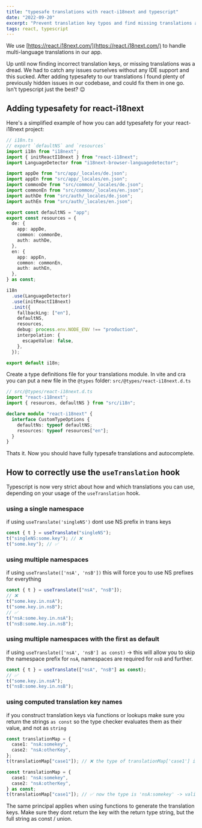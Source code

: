 ```yaml
---
title: "typesafe translations with react-i18next and typescript"
date: "2022-09-20"
excerpt: "Prevent translation key typos and find missing translations at dev time."
tags: react, typescript
---
```


We use [https://react.i18next.com/](https://react.i18next.com/) to handle multi-language translations in our app.

Up until now finding incorrect translation keys, or missing translations was a dread. We had to catch any issues ourselves without any IDE support and this sucked. After adding typesafety to our translations I found plenty of previously hidden issues in our codebase, and could fix them in one go. Isn't typescript just the best? 😉

## Adding typesafety for react-i18next

Here's a simplified example of how you can add typesafety for your react-i18next project:

```ts
// i18n.ts
// export `defaultNS` and `resources`
import i18n from "i18next";
import { initReactI18next } from "react-i18next";
import LanguageDetector from "i18next-browser-languagedetector";

import appDe from "src/app/_locales/de.json";
import appEn from "src/app/_locales/en.json";
import commonDe from "src/common/_locales/de.json";
import commonEn from "src/common/_locales/en.json";
import authDe from "src/auth/_locales/de.json";
import authEn from "src/auth/_locales/en.json";

export const defaultNS = "app";
export const resources = {
  de: {
    app: appDe,
    common: commonDe,
    auth: authDe,
  },
  en: {
    app: appEn,
    common: commonEn,
    auth: authEn,
  },
} as const;

i18n
  .use(LanguageDetector)
  .use(initReactI18next)
  .init({
    fallbackLng: ["en"],
    defaultNS,
    resources,
    debug: process.env.NODE_ENV !== "production",
    interpolation: {
      escapeValue: false,
    },
  });

export default i18n;
```

Create a type definitions file for your translations module.
In vite and cra you can put a new file in the `@types` folder: `src/@types/react-i18next.d.ts`

```ts
// src/@types/react-i18next.d.ts
import "react-i18next";
import { resources, defaultNS } from "src/i18n";

declare module "react-i18next" {
  interface CustomTypeOptions {
    defaultNs: typeof defaultNS;
    resources: typeof resources["en"];
  }
}
```

Thats it. Now you should have fully typesafe translations and autocomplete.

## How to correctly use the `useTranslation` hook

Typescript is now very strict about how and which translations you can use, depending on your usage of the `useTranslation` hook.

### using a single namespace

if using `useTranslate('singleNS')` dont use NS prefix in trans keys

```ts
const { t } = useTranslate("singleNS");
t("singleNS:some.key"); // ❌
t("some.key"); // ✅
```

### using multiple namespaces

if using `useTranslate(['nsA', 'nsB'])` this will force you to use NS prefixes for everything

```ts
const { t } = useTranslate(["nsA", "nsB"]);
// ❌
t("some.key.in.nsA");
t("some.key.in.nsB");
// ✅
t("nsA:some.key.in.nsA");
t("nsB:some.key.in.nsB");
```

### using multiple namespaces with the first as default

if using `useTranslate(['nsA', 'nsB'] as const)` -> this will allow you to skip the namespace prefix for `nsA`, namespaces are required for `nsB` and further.

```ts
const { t } = useTranslate(["nsA", "nsB"] as const);
// ✅
t("some.key.in.nsA");
t("nsB:some.key.in.nsB");
```

### using computed translation key names

if you construct translation keys via functions or lookups make sure you return the strings `as const` so the type checker evaluates them as their value, and not as `string`

```ts
const translationMap = {
  case1: "nsA:somekey",
  case2: "nsA:otherKey",
};
t(translationMap["case1"]); // ❌ the type of translationMap['case1'] is string => invalid

const translationMap = {
  case1: "nsA:somekey",
  case2: "nsA:otherKey",
} as const;
t(translationMap["case1"]); // ✅ now the type is 'nsA:somekey' -> valid
```

The same principal applies when using functions to generate the translation keys. Make sure they dont return the key with the return type string, but the full string as const / union.
